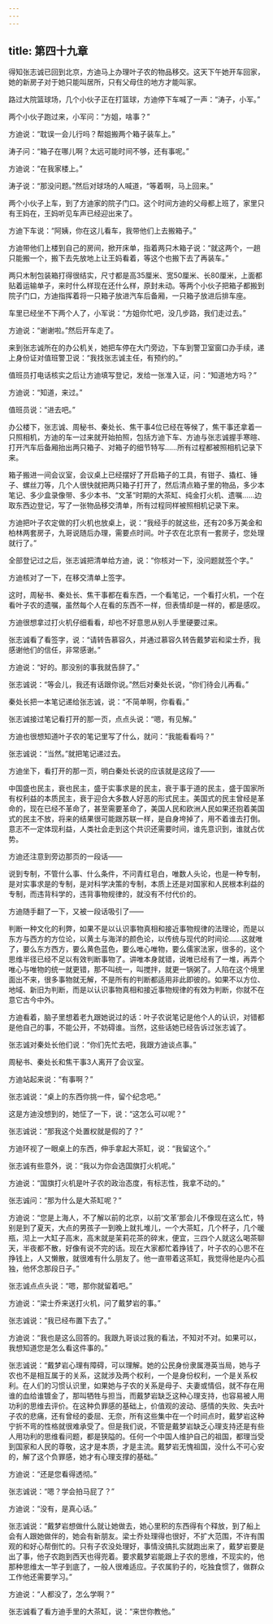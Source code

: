 ```yaml
---
---
---
```

title: 第四十九章
---




得知张志诚已回到北京，方迪马上办理叶子农的物品移交。这天下午她开车回家，她的新房子对于她只能叫居所，只有父母住的地方才能叫家。

路过大院篮球场，几个小伙子正在打篮球，方迪停下车喊了一声：“涛子，小军。”

两个小伙子跑过来，小军问：“方姐，啥事？”

方迪说：“耽误一会儿行吗？帮姐搬两个箱子装车上。”

涛子问：“箱子在哪儿啊？太远可能时间不够，还有事呢。”

方迪说：“在我家楼上。”

涛子说：“那没问题。”然后对球场的人喊道，“等着啊，马上回来。”

两个小伙子上车，到了方迪家的院子门口。这个时间方迪的父母都上班了，家里只有王妈在，王妈听见车声已经迎出来了。

方迪下车说：“阿姨，你在这儿看车，我带他们上去搬箱子。”

方迪带他们上楼到自己的房间，掀开床单，指着两只木箱子说：“就这两个，一趟只能搬一个，搬下去先放地上让王妈看着，等这个也搬下去了再装车。”

两只木制包装箱打得很结实，尺寸都是高35厘米、宽50厘米、长80厘米，上面都贴着运输单子，来时什么样现在还什么样，原封未动。等两个小伙子把箱子都搬到院子门口，方迪指挥着将一只箱子放进汽车后备厢，一只箱子放进后排车座。

车里已经坐不下两个人了，小军说：“方姐你忙吧，没几步路，我们走过去。”

方迪说：“谢谢啦。”然后开车走了。

来到张志诚所在的办公机关，她把车停在大门旁边，下车到警卫室窗口办手续，递上身份证对值班警卫说：“我找张志诚主任，有预约的。”

值班员打电话核实之后让方迪填写登记，发给一张准入证，问：“知道地方吗？”

方迪说：“知道，来过。”

值班员说：“进去吧。”

办公楼下，张志诚、周秘书、秦处长、焦干事4位已经在等候了，焦干事还拿着一只照相机，方迪的车一过来就开始拍照，包括方迪下车、方迪与张志诚握手寒暄、打开汽车后备厢抬出两只箱子、对箱子的细节特写……所有过程都被照相机记录下来。

箱子搬进一间会议室，会议桌上已经摆好了开启箱子的工具，有钳子、撬杠、锤子、螺丝刀等，几个人很快就把两只箱子打开了，然后清点箱子里的物品，多少本笔记、多少盒录像带、多少本书、“文革”时期的大茶缸、纯金打火机、遗嘱……边取东西边登记，写了一张物品移交清单，所有过程同样被照相机记录下来。

方迪把叶子农定做的打火机也放桌上，说：“我经手的就这些，还有20多万美金和柏林两套房子，九哥说随后办理，需要点时间。叶子农在北京有一套房子，您处理就行了。”

全部登记过之后，张志诚把清单给方迪，说：“你核对一下，没问题就签个字。”

方迪核对了一下，在移交清单上签字。

这时，周秘书、秦处长、焦干事都在看东西，一个看笔记，一个看打火机，一个在看叶子农的遗嘱，虽然每个人在看的东西不一样，但表情却是一样的，都是感叹。

方迪很想拿过打火机仔细看看，却也不好意思从别人手里硬要过来。

张志诚看了看签字，说：“请转告慕容久，并通过慕容久转告戴梦岩和梁士乔，我感谢他们的信任，非常感谢。”

方迪说：“好的。那没别的事我就告辞了。”

张志诚说：“等会儿，我还有话跟你说。”然后对秦处长说，“你们待会儿再看。”

秦处长把一本笔记递给张志诚，说：“不简单啊，你看看。”

张志诚接过笔记看打开的那一页，点点头说：“嗯，有见解。”

方迪也很想知道叶子农的笔记里写了什么，就问：“我能看看吗？”

张志诚说：“当然。”就把笔记递过去。

方迪坐下，看打开的那一页，明白秦处长说的应该就是这段了——

中国盛也民主，衰也民主，盛于实事求是的民主，衰于事于道的民主，盛于国家所有权利益的本质民主，衰于迎合大多数人好恶的形式民主。美国式的民主曾经是革命的，现在已经不革命了，甚至需要革命了，美国人民和欧洲人民如果还抱着美国式的民主不放，将来的结果很可能跟苏联一样，是自身垮掉了，用不着谁去打倒。意志不一定体现利益，人类社会走到这个共识还需要时间，谁先意识到，谁就占优势。

方迪还注意到旁边那页的一段话——

说到专制，不管什么事、什么条件，不问青红皂白，唯数人头论，也是一种专制，是对实事求是的专制，是对科学决策的专制，本质上还是对国家和人民根本利益的专制，而违背科学的，违背事物规律的，就没有不付代价的。

方迪随手翻了一下，又被一段话吸引了——

判断一种文化的利弊，如果不是以认识事物真相和接近事物规律的法理论，而是以东方与西方的方位论，以黄土与海洋的颜色论，以传统与现代的时间论……这就唯了，要么东方西方，要么黄色蓝色，要么唯心唯物，要么儒家法家，很多的，这个思维半径已经不足以有效判断事物了。讲唯本身就错，说唯已经有了一堆，再弄个唯心与唯物的统一就更错，那不叫统一，叫搅拌，就更一锅粥了。人陷在这个境里面出不来，很多事物就无解，不是所有的判断都适用非此即彼的。如果不以方位、地域、新旧为判断，而是以认识事物真相和接近事物规律的有效为判断，你就不在意它古今中外。

方迪看着，脑子里想着老九跟她说过的话：叶子农说笔记是他个人的认识，对错都是他自己的事，不能公开，不妨碍谁。当然，这些话她已经告诉过张志诚了。

张志诚对秦处长他们说：“你们先忙去吧，我跟方迪谈点事。”

周秘书、秦处长和焦干事3人离开了会议室。

方迪站起来说：“有事啊？”

张志诚说：“桌上的东西你挑一件，留个纪念吧。”

这是方迪没想到的，她怔了一下，说：“这怎么可以呢？”

张志诚说：“那我这个处置权就是假的了？”

方迪环视了一眼桌上的东西，伸手拿起大茶缸，说：“我留这个。”

张志诚有些意外，说：“我以为你会选国旗打火机呢。”

方迪说：“国旗打火机是叶子农的政治态度，有标志性，我拿不动的。”

张志诚问：“那为什么是大茶缸呢？”

方迪说：“您是上海人，不了解以前的北京，以前‘文革’那会儿不像现在这么忙，特别是到了夏天，大点的男孩子一到晚上就扎堆儿，一个大茶缸，几个杯子，几个暖瓶，沏上一大缸子高末，高末就是茉莉花茶的碎末，便宜，三四个人就这么喝茶聊天，半夜都不散，好像有说不完的话。现在大家都忙着挣钱了，叶子农的心思不在挣钱上，人又懒散，就很难有什么朋友了。他一直带着这茶缸，我觉得他是内心孤独，他怀念那段日子。”

张志诚点点头说：“嗯，那你就留着吧。”

方迪说：“梁士乔来送打火机，问了戴梦岩的事。”

张志诚说：“我已经布置下去了。”

方迪说：“我也是这么回答的。我跟九哥谈过我的看法，不知对不对。如果可以，我想知道您是怎么看这件事的。”

张志诚说：“戴梦岩心理有障碍，可以理解。她的公民身份隶属港英当局，她与子农也不是相互属于的关系，这就涉及两个权利，一个是身份权利，一个是关系权利。在人们的习惯认识里，如果她与子农的关系是母子、夫妻或情侣，就不存在用谁的血给谁镀金了，那叫牺牲与担当，而戴梦岩缺乏这种心理支持，也容易被人用功利的思维去评价。在这种负罪感的基础上，价值观的波动、感情的失败、失去叶子农的悲痛，还有曾经的委屈、无奈，所有这些集中在一个时间点时，戴梦岩这种宁折不弯的性格就很难承受了。但是我们说，不管是戴梦岩缺乏心理支持还是有些人用功利的思维看问题，都是狭隘的。任何一个中国人维护自己的祖国，都理当受到国家和人民的尊敬，这才是本质，才是主流。戴梦岩无愧祖国，没什么不可心安的，解了这个负罪感，她才有心理支撑的基础。”

方迪说：“还是您看得透彻。”

张志诚说：“嗯？学会拍马屁了？”

方迪说：“没有，是真心话。”

张志诚说：“戴梦岩想做什么就让她做去，她心里积的东西得有个释放，到了船上会有人跟她做伴的，她会有新朋友。梁士乔处理得也很好，不扩大范围，不许有围观的和好心帮倒忙的。只有子农没处理好，事情没搞扎实就跑出来了，戴梦岩要是出了事，他子农跑到西天也得兜着。要求戴梦岩能跟上子农的思维，不现实的，他那种思维太一竿子到底了，一般人很难适应。子农属豹子的，吃独食惯了，做群众工作他还需要学习。”

方迪说：“人都没了，怎么学啊？”

张志诚看了看方迪手里的大茶缸，说：“来世你教他。”